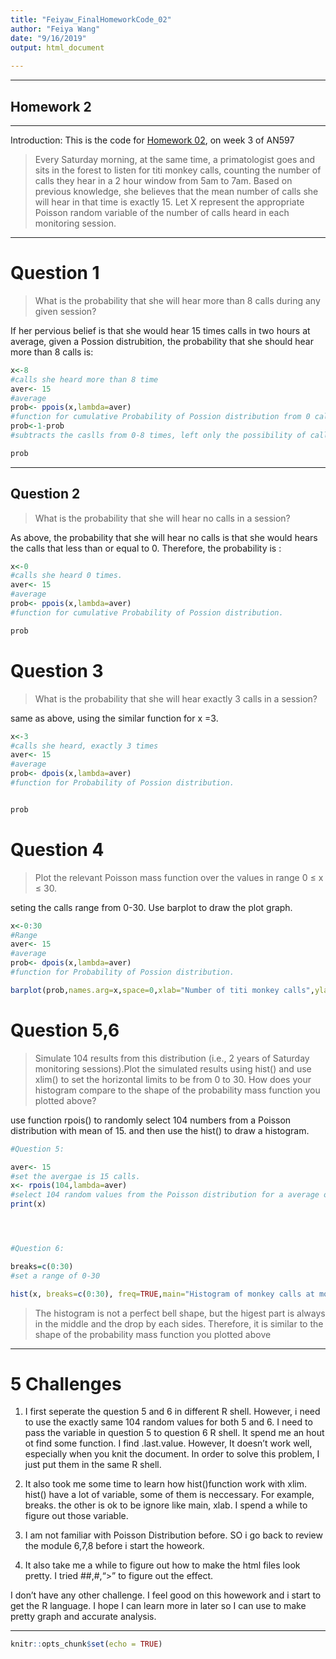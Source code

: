 ---
title: "Feiyaw_FinalHomeworkCode_02"
author: "Feiya Wang"
date: "9/16/2019"
output: html_document
  
---
***

## Homework 2

***
Introduction: This is the code for [Homework 02](https://fuzzyatelin.github.io/bioanth-stats/homework-02.html), on week 3 of AN597

>Every Saturday morning, at the same time, a primatologist goes and sits in the forest to listen for titi monkey calls, counting the number of calls they hear in a 2 hour window from 5am to 7am. Based on previous knowledge, she believes that the mean number of calls she will hear in that time is exactly 15. Let X represent the appropriate Poisson random variable of the number of calls heard in each monitoring session.

***
# Question 1 
>What is the probability that she will hear more than 8 calls during any given session?

If her pervious belief is that she would hear 15 times calls in two hours at average, given a Possion distrubition, the probability that she should hear more than 8 calls is: 
```{r}
x<-8
#calls she heard more than 8 time
aver<- 15
#average
prob<- ppois(x,lambda=aver)
#function for cumulative Probability of Possion distribution from 0 calls to 8 calls
prob<-1-prob
#subtracts the caslls from 0-8 times, left only the possibility of calls more than 8

prob

```
***
## Question 2
>What is the probability that she will hear no calls in a session?

As above, the probability that she will hear no calls is that she would hears the calls that less than or equal to 0.
Therefore, the probability is :
```{r}
x<-0
#calls she heard 0 times.
aver<- 15
#average
prob<- ppois(x,lambda=aver)
#function for cumulative Probability of Possion distribution.

prob
```


# Question 3
>What is the probability that she will hear exactly 3 calls in a session?

same as above, using the similar function for x =3.
```{r}
x<-3
#calls she heard, exactly 3 times
aver<- 15
#average
prob<- dpois(x,lambda=aver)
#function for Probability of Possion distribution.


prob

```

# Question 4
>Plot the relevant Poisson mass function over the values in range 0 ≤ x ≤ 30.

seting the calls range from 0-30. Use barplot to draw the plot graph.
```{r}
x<-0:30
#Range
aver<- 15
#average
prob<- dpois(x,lambda=aver)
#function for Probability of Possion distribution.

barplot(prob,names.arg=x,space=0,xlab="Number of titi monkey calls",ylab="Probability",main="Poisson Probability Mass Function")

```

# Question 5,6
>Simulate 104 results from this distribution (i.e., 2 years of Saturday monitoring sessions).Plot the simulated results using hist() and use xlim() to set the horizontal limits to be from 0 to 30. How does your histogram compare to the shape of the probability mass function you plotted above?

use function rpois() to randomly select 104 numbers from a Poisson distribution with mean of 15. and then use the hist() to draw a histogram.
```{r}
#Question 5:

aver<- 15
#set the avergae is 15 calls.
x<- rpois(104,lambda=aver)
#select 104 random values from the Poisson distribution for a average of 15) 
print(x)




#Question 6:

breaks=c(0:30)
#set a range of 0-30  

hist(x, breaks=c(0:30), freq=TRUE,main="Histogram of monkey calls at morning session in two years",xlim=range(breaks),xlab = "number of monkey's call", ylab = "number of days")
```


>The histogram is not a perfect bell shape, but the higest part is always in the middle and the drop by each sides.
Therefore, it is similar to the shape of the probability mass function you plotted above

***
# 5 Challenges
1. I first seperate the question 5 and 6 in different R shell. However, i need to use the exactly same 104 random values for both 5 and 6. I need to pass the variable in question 5 to question 6 R shell. It spend me an hout ot find some function. I find .last.value. However, It doesn't work well, especially when you knit the document. In order to solve this problem, I just put them in the same R shell. 

2. It also took me some time to learn how hist()function work with xlim. hist() have a lot of variable, some of them is neccessary. For example, breaks. the other is ok to be ignore like main, xlab. I spend a while to figure out those variable.

3. I am not familiar with Poisson Distribution before. SO i go back to review the module 6,7,8 before i start the howeork.

4. It also take me a while to figure out how to make the html files look pretty. I tried ##,#,">" to figure out the effect.

I don't have any other challenge. I feel good on this howework and i start to get the R language. I hope I can learn more in later so I can use to make pretty graph and accurate analysis.

***



```{r setup, include=FALSE}

knitr::opts_chunk$set(echo = TRUE)
```


